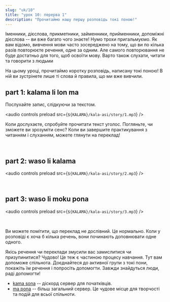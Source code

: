 ```yaml
---
slug: "uk/10"
title: "урок 10: перерва 1"
description: "Прочитаймо нашу першу розповідь токі поною!"
---
```



Іменники, дієслова, прикметники, займенники, прийменники, допоміжні дієслова -- ви вже багато чого знаєте! Нумо трохи пригальмуємо. Як вам відомо, вивчення мови часто зосереджено на тому, що ви по кілька разів повторюєте речення, одне за одним. Але самого повторювання не буде достатньо для того, щоб освоїти мову. Варто також слухати, читати та говорити з людьми

На цьому уроці, прочитаймо коротку розповідь, написану токі поною! В ній ви зустрінете лише ті слова й правила, що ми вже вивчили.

## part 1: kalama li lon ma

Послухайте запис, слідкуючи за текстом.

<audio controls preload src={`${KALAMA}/kala-asi/story/1.mp3`} />

Коли дослухаєте, спробуйте прочитати текст уголос. Погляньте, чи зможете ви зрозуміти сенс? Коли ви завершите практикування з читанням і слуханням, можете глянути на переклад!

<Tabbed id="1">
  <Row sl="soweli li lon ma kasi." m="У лісі була лань." />
  <Row sl="nimi ona li soweli Mumu." m="Її звали Муму." />
  <Row sl="soweli Mumu li lape pona." m="Муму добре спала." />
  <Row sl="kasi li awen e lape ona." m="Дерева захищали її сон." />
  <br />
  <Row sl="kalama nasa suli li kama." m="З'явився дивний голосний звук." />
  <Row sl="lape li weka tan soweli." m="Лань прокинулась." />
  <Row sl="soweli li wile sona e kalama." m="Вона хотіла дізнатись більше про той звук." />
</Tabbed>

## part 2: waso li kalama

<audio controls preload src={`${KALAMA}/kala-asi/story/2.mp3`} />

<Tabbed id="2">
  <Row sl="waso lili suwi li kama." m="З'явився маленький милий горобчик." />
  <Row sl="nimi ona li waso Siju." m="Його звали Сію." />
  <Row sl="soweli li lukin e ona." m="Лань глянула на нього." />
  <Row sl="soweli li kama sona e ni:" m="Вона зрозуміла, що" />
  <Row sl="kalama wawa li tan waso ni." m="сильний звук походив від цього птаха." />
  <br />
  <Row sl="waso li wile moku." m="Горобець був голодним." />
  <Row sl="wile ona li suli." m="Його голод був нестерпним." />
  <Row sl="ona li kalama suli tan ni." m="Тому він сильно кричав." />
</Tabbed>

## part 3: waso li moku pona

<audio controls preload src={`${KALAMA}/kala-asi/story/3.mp3`} />

<Tabbed id="3">
  <Row sl="ni li ike tawa soweli Mumu." m="Муму засмутилась через це." />
  <Row sl="soweli li wile pona e waso." m="Лань хотіла допомогти птаху." />
  <Row sl="soweli li pana e pipi suli tawa ona." m="Вона дала йому велику гусеницю." />
  <br />
  <Row sl="waso li moku e pipi." m="Горобець з'їв комаху." />
  <Row sl="ni li pona tawa ona." m="Йому це сподобалось." />
</Tabbed>

Ви можете помітити, що переклад не дослівний. Це нормально. Коли у розповіді є хоча б кілька речень, вони починають доповнювати одне одного.

Якісь речення чи переклади змусили вас замислитися чи призупинитися? Чудово! Це теж є частиною процесу навчання. Тут вам допоможе спільнота. Доєднайтеся до активної групи з токі пони, покажіть їм речення і попросіть допомогти. Завжди знайдуться люди, раді допомогти!

* [kama sona](https://discord.gg/ChC6qtVsSE) -- діскорд сервер для початківців.
* [ma pona](https://discord.gg/6zkugJFU4x) -- більш загальний сервер. Це чудове місце для творчості та подій для всьої спільноти.